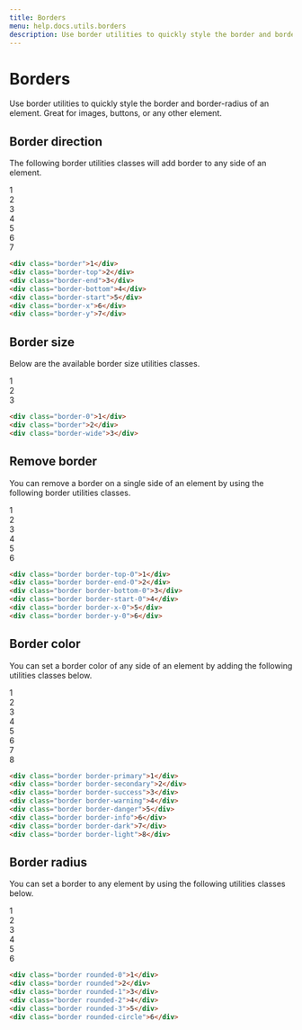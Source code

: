 ```yaml
---
title: Borders
menu: help.docs.utils.borders
description: Use border utilities to quickly style the border and border-radius of an element. Great for images, buttons, or any other element.
---
```


# Borders

Use border utilities to quickly style the border and border-radius of an element. Great for images, buttons, or any other element.

## Border direction

The following border utilities classes will add border to any side of an element.

<example centered separated background="white">
<div class="d-flex align-items-center justify-content-center text-muted w-5 h-5 bg-light border">1</div>
<div class="d-flex align-items-center justify-content-center text-muted w-5 h-5 bg-light border-top">2</div>
<div class="d-flex align-items-center justify-content-center text-muted w-5 h-5 bg-light border-end">3</div>
<div class="d-flex align-items-center justify-content-center text-muted w-5 h-5 bg-light border-bottom">4</div>
<div class="d-flex align-items-center justify-content-center text-muted w-5 h-5 bg-light border-start">5</div>
<div class="d-flex align-items-center justify-content-center text-muted w-5 h-5 bg-light border-x">6</div>
<div class="d-flex align-items-center justify-content-center text-muted w-5 h-5 bg-light border-y">7</div>
</example>

~~~html
<div class="border">1</div>
<div class="border-top">2</div>
<div class="border-end">3</div>
<div class="border-bottom">4</div>
<div class="border-start">5</div>
<div class="border-x">6</div>
<div class="border-y">7</div>
~~~

## Border size

Below are the available border size utilities classes.

<example centered separated background="white">
<div class="d-flex align-items-center justify-content-center text-muted w-5 h-5 bg-light border-0">1</div>
<div class="d-flex align-items-center justify-content-center text-muted w-5 h-5 bg-light border">2</div>
<div class="d-flex align-items-center justify-content-center text-muted w-5 h-5 bg-light border-wide">3</div>
</example>

~~~html
<div class="border-0">1</div>
<div class="border">2</div>
<div class="border-wide">3</div>
~~~


## Remove border

You can remove a border on a single side of an element by using the following border utilities classes.

<example centered separated background="white">
<div class="d-flex align-items-center justify-content-center text-muted w-5 h-5 bg-light border border-top-0">1</div>
<div class="d-flex align-items-center justify-content-center text-muted w-5 h-5 bg-light border border-end-0">2</div>
<div class="d-flex align-items-center justify-content-center text-muted w-5 h-5 bg-light border border-bottom-0">3</div>
<div class="d-flex align-items-center justify-content-center text-muted w-5 h-5 bg-light border border-start-0">4</div>
<div class="d-flex align-items-center justify-content-center text-muted w-5 h-5 bg-light border border-x-0">5</div>
<div class="d-flex align-items-center justify-content-center text-muted w-5 h-5 bg-light border border-y-0">6</div>
</example>

~~~html
<div class="border border-top-0">1</div>
<div class="border border-end-0">2</div>
<div class="border border-bottom-0">3</div>
<div class="border border-start-0">4</div>
<div class="border border-x-0">5</div>
<div class="border border-y-0">6</div>
~~~

## Border color

You can set a border color of any side of an element by adding the following utilities classes below.

<example centered separated background="white">
<div class="d-flex align-items-center justify-content-center text-muted w-5 h-5 bg-light border border-primary">1</div>
<div class="d-flex align-items-center justify-content-center text-muted w-5 h-5 bg-light border border-secondary">2</div>
<div class="d-flex align-items-center justify-content-center text-muted w-5 h-5 bg-light border border-success">3</div>
<div class="d-flex align-items-center justify-content-center text-muted w-5 h-5 bg-light border border-warning">4</div>
<div class="d-flex align-items-center justify-content-center text-muted w-5 h-5 bg-light border border-danger">5</div>
<div class="d-flex align-items-center justify-content-center text-muted w-5 h-5 bg-light border border-info">6</div>
<div class="d-flex align-items-center justify-content-center text-muted w-5 h-5 bg-light border border-dark">7</div>
<div class="d-flex align-items-center justify-content-center text-muted w-5 h-5 bg-light border border-light">8</div>
</example>

~~~html
<div class="border border-primary">1</div>
<div class="border border-secondary">2</div>
<div class="border border-success">3</div>
<div class="border border-warning">4</div>
<div class="border border-danger">5</div>
<div class="border border-info">6</div>
<div class="border border-dark">7</div>
<div class="border border-light">8</div>
~~~


## Border radius

You can set a border to any element by using the following utilities classes below.

<example centered separated background="white">
<div class="d-flex align-items-center justify-content-center text-muted  w-5 h-5 bg-light border rounded-0">1</div>
<div class="d-flex align-items-center justify-content-center text-muted  w-5 h-5 bg-light border rounded">2</div>
<div class="d-flex align-items-center justify-content-center text-muted  w-5 h-5 bg-light border rounded-1">3</div>
<div class="d-flex align-items-center justify-content-center text-muted  w-5 h-5 bg-light border rounded-2">4</div>
<div class="d-flex align-items-center justify-content-center text-muted  w-5 h-5 bg-light border rounded-3">5</div>
<div class="d-flex align-items-center justify-content-center text-muted  w-5 h-5 bg-light border rounded-circle">6</div>
</example>

~~~html
<div class="border rounded-0">1</div>
<div class="border rounded">2</div>
<div class="border rounded-1">3</div>
<div class="border rounded-2">4</div>
<div class="border rounded-3">5</div>
<div class="border rounded-circle">6</div>
~~~